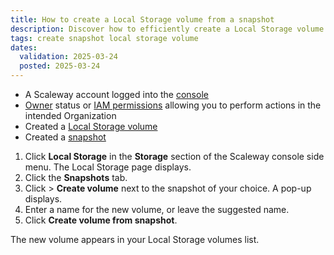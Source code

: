 ```yaml
---
title: How to create a Local Storage volume from a snapshot
description: Discover how to efficiently create a Local Storage volume from a snapshot with our comprehensive step-by-step guide. Optimize your storage workflow effortlessly.
tags: create snapshot local storage volume
dates:
  validation: 2025-03-24
  posted: 2025-03-24
---
```



<Requirements />

- A Scaleway account logged into the [console](https://account.scaleway.com/?service=elements)
- [Owner](/iam/concepts/#owner) status or [IAM permissions](/iam/concepts/#permission) allowing you to perform actions in the intended Organization
- Created a [Local Storage volume](/local-storage/how-to/create-volume/)
- Created a [snapshot](/local-storage/how-to/create-snapshot/)


1. Click **Local Storage** in the **Storage** section of the Scaleway console side menu. The Local Storage page displays.
2. Click the **Snapshots** tab.
3. Click <Icon name="more" /> > **Create volume** next to the snapshot of your choice. A pop-up displays.
4. Enter a name for the new volume, or leave the suggested name.
5. Click **Create volume from snapshot**.

The new volume appears in your Local Storage volumes list.
